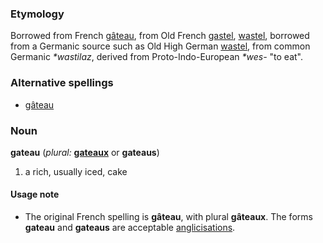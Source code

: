 ===Etymology===
Borrowed from French [[gâteau]], from Old French [[gastel]], [[wastel]], borrowed from a Germanic source such as Old High German [[wastel]], from common Germanic ''*wastilaz'', derived from Proto-Indo-European ''*wes-'' "to eat".  

===Alternative spellings===
*[[gâteau]]

===Noun===
'''gateau''' (''plural:'' '''[[gateaux]]''' or '''gateaus''')
# a rich, usually iced, cake

====Usage note====
*The original French spelling is '''gâteau''', with plural '''gâteaux'''.  The forms '''gateau''' and '''gateaus''' are acceptable [[anglicisation]]s.